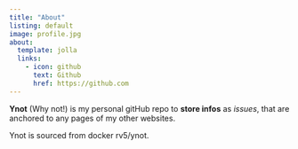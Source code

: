 ```yaml
---
title: "About"
listing: default
image: profile.jpg
about:
  template: jolla
  links:
    - icon: github
      text: Github
      href: https://github.com
---
```


**Ynot** (Why not!) is my personal gitHub repo to **store infos** as *issues*, that are anchored to any pages of my other websites.

Ynot is sourced from docker rv5/ynot.
